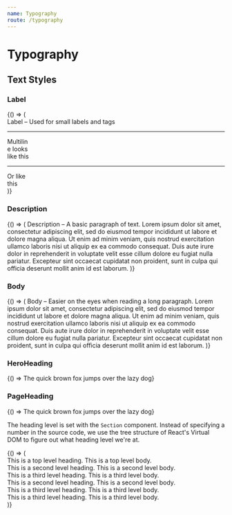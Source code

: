 ```yaml
---
name: Typography
route: /typography
---
```


# Typography

## Text Styles


### Label


<Playground>
  {() => (
    <div>
      <div>
        <Label>Label – Used for small labels and tags</Label>
      </div>
      <hr />
      <div style="width: 50px">
        <Label>Multiline looks like this</Label>
      </div>
      <hr />
      <div style="width: 50px">
        <Label ellipsis>Or like this</Label>
      </div>
    </div>
  )}
</Playground>

### Description


<Playground>
  {() => (
    <Description>
      Description – A basic paragraph of text. Lorem ipsum dolor sit amet,
      consectetur adipiscing elit, sed do eiusmod tempor incididunt ut labore et
      dolore magna aliqua. Ut enim ad minim veniam, quis nostrud exercitation
      ullamco laboris nisi ut aliquip ex ea commodo consequat. Duis aute irure
      dolor in reprehenderit in voluptate velit esse cillum dolore eu fugiat
      nulla pariatur. Excepteur sint occaecat cupidatat non proident, sunt in
      culpa qui officia deserunt mollit anim id est laborum.
    </Description>
  )}
</Playground>

### Body


<Playground>
  {() => (
    <Body>
      Body – Easier on the eyes when reading a long paragraph. Lorem ipsum dolor
      sit amet, consectetur adipiscing elit, sed do eiusmod tempor incididunt ut
      labore et dolore magna aliqua. Ut enim ad minim veniam, quis nostrud
      exercitation ullamco laboris nisi ut aliquip ex ea commodo consequat. Duis
      aute irure dolor in reprehenderit in voluptate velit esse cillum dolore eu
      fugiat nulla pariatur. Excepteur sint occaecat cupidatat non proident,
      sunt in culpa qui officia deserunt mollit anim id est laborum.
    </Body>
  )}
</Playground>

### HeroHeading


<Playground>
  {() => <HeroHeading>The quick brown fox jumps over the lazy dog</HeroHeading>}
</Playground>

### PageHeading


<Playground>
  {() => <PageHeading>The quick brown fox jumps over the lazy dog</PageHeading>}
</Playground>


The heading level is set with the `Section` component.
Instead of specifying a number in the source code, we use the tree
structure of React's Virtual DOM to figure out what heading level we're at.

<Playground>
  {() => (
    <div>
      <Section>
        <AutoHeading>This is a top level heading.</AutoHeading>
        <Body>This is a top level body.</Body>
        <Section>
          <AutoHeading>This is a second level heading.</AutoHeading>
          <Body>This is a second level body.</Body>
          <Section>
            <AutoHeading>This is a third level heading.</AutoHeading>
            <Body>This is a third level body.</Body>
          </Section>
        </Section>
        <Section>
          <AutoHeading>This is a second level heading.</AutoHeading>
          <Body>This is a second level body.</Body>
          <Section>
            <AutoHeading>This is a third level heading.</AutoHeading>
            <Body>This is a third level body.</Body>
          </Section>
          <Section>
            <AutoHeading>This is a third level heading.</AutoHeading>
            <Body>This is a third level body.</Body>
          </Section>
        </Section>
      </Section>
    </div>
  )}
</Playground>
